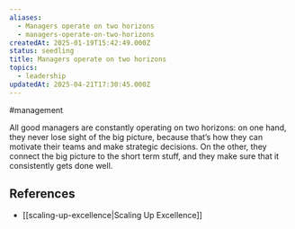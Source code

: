 ```yaml
---
aliases:
  - Managers operate on two horizons
  - managers-operate-on-two-horizons
createdAt: 2025-01-19T15:42:49.000Z
status: seedling
title: Managers operate on two horizons
topics:
  - leadership
updatedAt: 2025-04-21T17:30:45.000Z
---
```

#management

All good managers are constantly operating on two horizons: on one hand, they never lose sight of the big picture, because that’s how they can motivate their teams and make strategic decisions. On the other, they connect the big picture to the short term stuff, and they make sure that it consistently gets done well.

## References

- [[scaling-up-excellence|Scaling Up Excellence]]
